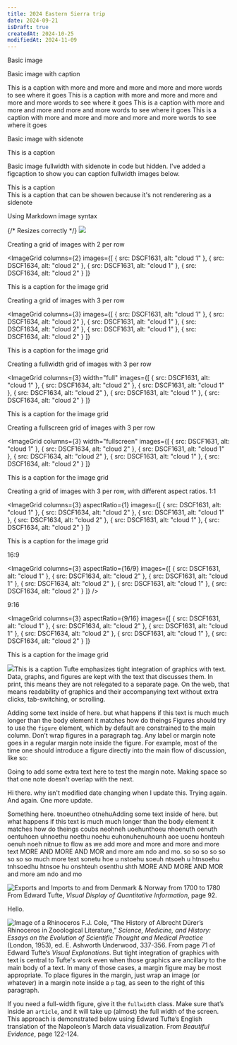 ```yaml
---
title: 2024 Eastern Sierra trip
date: 2024-09-21
isDraft: true
createdAt: 2024-10-25
modifiedAt: 2024-11-09
---
```




Basic image

<BasicImage src={DSCF1631} alt="cloud 1" />

Basic image with caption

<BasicImage src={DSCF1631} alt="cloud 1">
  <figcaption>This is a caption with more and more and more and more and more words to see where it goes This is a caption with more and more and more and more and more words to see where it goes This is a caption with more and more and more and more and more words to see where it goes This is a caption with more and more and more and more and more words to see where it goes</figcaption>
</BasicImage>

Basic image with sidenote

<BasicImage src={DSCF1634} alt="cloud 1" fullwidth={false}>
  <Sidenote slot="sidenote" num={false}>This is a caption</Sidenote>
</BasicImage>

Basic image fullwidth with sidenote in code but hidden.  I've added a figcaption to show you can caption fullwidth images below.

<BasicImage src={DSCF1631} alt="cloud 1" fullwidth={true}>
  <Sidenote slot="sidenote" num={false}>This is a caption</Sidenote>
  <figcaption>This is a caption that can be showen because it's not renderering as a sidenote</figcaption>
</BasicImage>

Using Markdown image syntax

{/* Resizes correctly */}
![](/images/DSCF1634.jpg)

Creating a grid of images with 2 per row

<ImageGrid 
  columns={2} 
  images={[
    { src: DSCF1631, alt: "cloud 1" },
    { src: DSCF1634, alt: "cloud 2" },
    { src: DSCF1631, alt: "cloud 1" },
    { src: DSCF1634, alt: "cloud 2" }
  ]}
>
  <Sidenote slot="sidenote" num={false}>This is a caption for the image grid</Sidenote>
</ImageGrid>

Creating a grid of images with 3 per row

<ImageGrid 
  columns={3} 
  images={[
    { src: DSCF1631, alt: "cloud 1" },
    { src: DSCF1634, alt: "cloud 2" },
    { src: DSCF1631, alt: "cloud 1" },
    { src: DSCF1634, alt: "cloud 2" },
    { src: DSCF1631, alt: "cloud 1" },
    { src: DSCF1634, alt: "cloud 2" }
  ]}
>
  <Sidenote slot="sidenote" num={false}>This is a caption for the image grid</Sidenote>
</ImageGrid>

Creating a fullwidth grid of images with 3 per row

<ImageGrid 
  columns={3} 
  width="full"
  images={[
    { src: DSCF1631, alt: "cloud 1" },
    { src: DSCF1634, alt: "cloud 2" },
    { src: DSCF1631, alt: "cloud 1" },
    { src: DSCF1634, alt: "cloud 2" },
    { src: DSCF1631, alt: "cloud 1" },
    { src: DSCF1634, alt: "cloud 2" }
  ]}
>
  <Sidenote slot="sidenote" num={false}>This is a caption for the image grid</Sidenote>
</ImageGrid>

Creating a fullscreen grid of images with 3 per row

<ImageGrid 
  columns={3} 
  width="fullscreen"
  images={[
    { src: DSCF1631, alt: "cloud 1" },
    { src: DSCF1634, alt: "cloud 2" },
    { src: DSCF1631, alt: "cloud 1" },
    { src: DSCF1634, alt: "cloud 2" },
    { src: DSCF1631, alt: "cloud 1" },
    { src: DSCF1634, alt: "cloud 2" }
  ]}
>
  <Sidenote slot="sidenote" num={false}>This is a caption for the image grid</Sidenote>
</ImageGrid>

Creating a grid of images with 3 per row, with different aspect ratios.  1:1

<ImageGrid 
  columns={3} 
  aspectRatio={1}
  images={[
    { src: DSCF1631, alt: "cloud 1" },
    { src: DSCF1634, alt: "cloud 2" },
    { src: DSCF1631, alt: "cloud 1" },
    { src: DSCF1634, alt: "cloud 2" },
    { src: DSCF1631, alt: "cloud 1" },
    { src: DSCF1634, alt: "cloud 2" }
  ]}
>
  <Sidenote slot="sidenote" num={false}>This is a caption for the image grid</Sidenote>
</ImageGrid>

16:9

<ImageGrid 
  columns={3} 
  aspectRatio={16/9}
  images={[
    { src: DSCF1631, alt: "cloud 1" },
    { src: DSCF1634, alt: "cloud 2" },
    { src: DSCF1631, alt: "cloud 1" },
    { src: DSCF1634, alt: "cloud 2" },
    { src: DSCF1631, alt: "cloud 1" },
    { src: DSCF1634, alt: "cloud 2" }
  ]}
/>

9:16

<ImageGrid 
  columns={3} 
  aspectRatio={9/16}
  images={[
    { src: DSCF1631, alt: "cloud 1" },
    { src: DSCF1634, alt: "cloud 2" },
    { src: DSCF1631, alt: "cloud 1" },
    { src: DSCF1634, alt: "cloud 2" },
    { src: DSCF1631, alt: "cloud 1" },
    { src: DSCF1634, alt: "cloud 2" }
  ]}
>
  <Sidenote slot="sidenote" num={false}>This is a caption for the image grid</Sidenote>
</ImageGrid>

<Sidenote name="other" num={false}><img src="/images/DSCF1631.jpg"/>This is a caption</Sidenote>
Tufte emphasizes tight integration of graphics with text. Data, graphs, and figures are kept with the text that discusses them. In print, this means they are not relegated to a separate page. On the web, that means readability of graphics and their accompanying text without extra clicks, tab-switching, or scrolling.

<Sidenote name="testing" num={false} >Adding some text inside of here. but what happens if this text is much much longer than the body element it matches how do theings </Sidenote>
Figures should try to use the `figure` element, which by default are constrained to the main column. Don’t wrap figures in a paragraph tag. Any label or margin note goes in a regular margin note inside the figure. For example, most of the time one should introduce a figure directly into the main flow of discussion, like so:

Going to add some extra text here to test the margin note.  Making space so that one note doesn't overlap with the next.

Hi there.  why isn't modified date changing when I update this.  Trying again.  And again.  One more update.

Something here. tnoeuntheo  otnehu<Sidenote>Adding some text inside of here. but what happens if this text is much much longer than the body element it matches how do theings coubs neohneh uoehunthoeu nhoenuth oenuth oentuhoen uhnoethu noethu noehu euhonuhenuhounh      aoe uoenu honteuh oenuh noeh nitnue to flow as we add more and more and more and more text MORE AND MORE AND MOR and more am ndo and mo.  so so so so so so so so much more text</Sidenote>  sonetu hoe u nstoehu  soeuh ntsoeh u htnsoehu  tnhsoedhu htnsoe hu  onshteuh osenthu shth MORE AND MORE AND MOR and more am ndo and mo

<CustomFigure>
  <img src="https://edwardtufte.github.io/tufte-css/img/exports-imports.png" 
    alt="Exports and Imports to and from Denmark & Norway from 1700 to 1780" />
  <Sidenote slot="sidenote" num={false}>
    From Edward Tufte, <em>Visual Display of Quantitative Information</em>, page 92.
  </Sidenote>
</CustomFigure>

Hello.

<Sidenote num={false}><img src="https://edwardtufte.github.io/tufte-css/img/rhino.png" alt="Image of a Rhinoceros"/> F.J. Cole, “The History of Albrecht Dürer’s Rhinoceros in Zooological Literature,” <em>Science, Medicine, and History: Essays on the Evolution of Scientific Thought and Medical Practice</em> (London, 1953), ed. E. Ashworth Underwood, 337-356. From page 71 of Edward Tufte’s <em>Visual Explanations</em>.</Sidenote>
But tight integration of graphics with text is central to Tufte's work even when those graphics are ancillary to the main body of a text. In many of those cases, a margin figure may be most appropriate. To place figures in the margin, just wrap an image (or whatever) in a margin note inside a `p` tag, as seen to the right of this paragraph.

If you need a full-width figure, give it the `fullwidth` class. Make sure that’s inside an `article`, and it will take up (almost) the full width of the screen. This approach is demonstrated below using Edward Tufte’s English translation of the Napoleon’s March data visualization. From *Beautiful Evidence*, page 122-124.

<BasicImage 
  src="https://edwardtufte.github.io/tufte-css/img/napoleons-march.png" 
  alt="Figurative map of the successive losses of the French Army in the Russian campaign, 1812-1813" 
  width="2000"
  height="2000"
  fullwidth={true} 
/>
